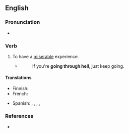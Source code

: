 ==English==
{{rfd|en}}

===Pronunciation===
* {{audio|en|en-au-go through hell.ogg|Audio (AU)}}

===Verb===
{{head|en|verb}}

# {{lb|en|idiomatic}} To have a [[miserable]] experience.
#* {{rfdatek|en|Winston Churchill}}
#*: If you're '''going through hell''', just keep going.

====Translations====
{{trans-top}}
* Finnish: {{t|fi|[[mennä]] [[läpi helvetin]]}}
* French: {{t+|fr|en voir de toutes les couleurs}}
{{trans-mid}}
* Spanish: {{t+|es|pasar las de Caín}}, {{t|es|pasar carros y carretas}}, {{t+|es|pasarlas negras}}, {{t|es|pasarlas canutas}} {{qualifier|euphemistic}}, {{t|es|sufrir lo indecible}}
{{trans-bottom}}

===References===
* {{R:OneLook}}